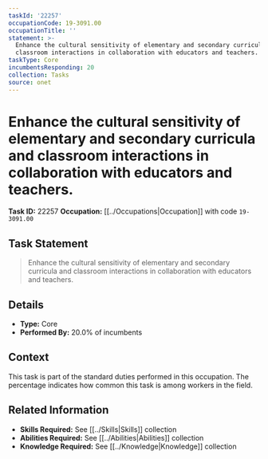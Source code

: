 ```yaml
---
taskId: '22257'
occupationCode: 19-3091.00
occupationTitle: ''
statement: >-
  Enhance the cultural sensitivity of elementary and secondary curricula and
  classroom interactions in collaboration with educators and teachers.
taskType: Core
incumbentsResponding: 20
collection: Tasks
source: onet
---
```

# Enhance the cultural sensitivity of elementary and secondary curricula and classroom interactions in collaboration with educators and teachers.

**Task ID:** 22257
**Occupation:** [[../Occupations|Occupation]] with code `19-3091.00`

## Task Statement

> Enhance the cultural sensitivity of elementary and secondary curricula and classroom interactions in collaboration with educators and teachers.

## Details

- **Type:** Core
- **Performed By:** 20.0% of incumbents

## Context

This task is part of the standard duties performed in this occupation. The percentage indicates how common this task is among workers in the field.

## Related Information

- **Skills Required:** See [[../Skills|Skills]] collection
- **Abilities Required:** See [[../Abilities|Abilities]] collection
- **Knowledge Required:** See [[../Knowledge|Knowledge]] collection
